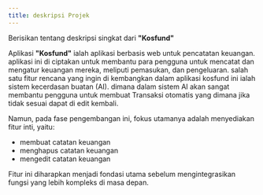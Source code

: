 ---
title: deskripsi Projek
---

Berisikan tentang deskripsi singkat dari **"Kosfund"**

Aplikasi **"Kosfund"** ialah aplikasi berbasis web untuk pencatatan keuangan. aplikasi ini di ciptakan untuk membantu para pengguna untuk mencatat dan mengatur keuangan mereka, meliputi pemasukan, dan pengeluaran. salah satu fitur rencana yang ingin di kembangkan dalam aplikasi kosfund ini ialah sistem kecerdasan buatan (AI). 
dimana dalam sistem AI akan sangat membantu pengguna untuk membuat Transaksi otomatis yang dimana jika tidak sesuai dapat di edit kembali.

Namun, pada fase pengembangan ini, fokus utamanya adalah menyediakan fitur inti, yaitu:

- membuat catatan keuangan
- menghapus catatan keuangan
- mengedit catatan keuangan

Fitur ini diharapkan menjadi fondasi utama sebelum mengintegrasikan fungsi yang lebih kompleks di masa depan.


